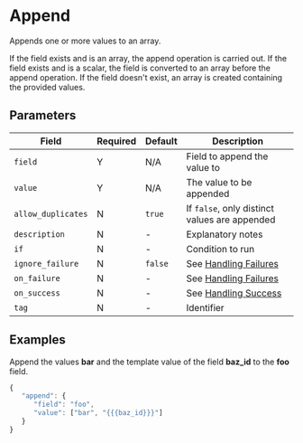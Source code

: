 
# Append

<Synopsis>
Appends one or more values to an array.
</Synopsis>

If the field exists and is an array, the append operation is carried out. If the field exists and is a scalar, the field is converted to an array before the append operation. If the field doesn't exist, an array is created containing the provided values.

## Parameters

|Field|Required|Default|Description|
|---|---|---|---|
|`field`|Y|N/A|Field to append the value to|
|`value`|Y|N/A|The value to be appended|
|`allow_duplicates`|N|`true`|If `false`, only distinct values are appended|
|`description`|N|-|Explanatory notes|
|`if`|N|-|Condition to run|
|`ignore_failure`|N|`false`|See [Handling Failures](../handling-failures.mdx)|
|`on_failure`|N|-|See [Handling Failures](../handling-failures.mdx)|
|`on_success`|N|-|See [Handling Success](../handling-success.mdx)|
|`tag`|N|-|Identifier|

## Examples

Append the values **bar** and the template value of the field **baz_id** to the **foo** field.

```js
{
   "append": {
      "field": "foo",
      "value": ["bar", "{{{baz_id}}}"]
   }
}
```
